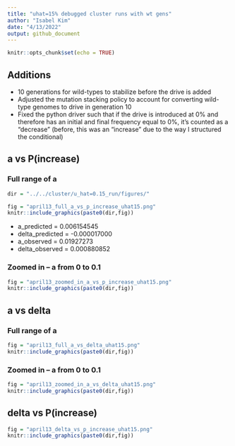 ```yaml
---
title: "uhat=15% debugged cluster runs with wt gens"
author: "Isabel Kim"
date: "4/13/2022"
output: github_document
---
```


```r
knitr::opts_chunk$set(echo = TRUE)
```

## Additions

* 10 generations for wild-types to stabilize before the drive is added
* Adjusted the mutation stacking policy to account for converting wild-type genomes to drive in generation 10
* Fixed the python driver such that if the drive is introduced at 0% and therefore has an initial and final frequency equal to 0%, it's counted as a "decrease" (before, this was an "increase" due to the way I structured the conditional)

## a vs P(increase)

### Full range of a
```r
dir = "../../cluster/u_hat=0.15_run/figures/"

fig = "april13_full_a_vs_p_increase_uhat15.png"
knitr::include_graphics(paste0(dir,fig))
```

* a_predicted = 0.006154545
* delta_predicted = -0.000017000
* a_observed = 0.01927273
* delta_observed = 0.000880852

### Zoomed in -- a from 0 to 0.1
```r
fig = "april13_zoomed_in_a_vs_p_increase_uhat15.png"
knitr::include_graphics(paste0(dir,fig))
```

## a vs delta

### Full range of a
```r
fig = "april13_full_a_vs_delta_uhat15.png"
knitr::include_graphics(paste0(dir,fig))
```

### Zoomed in -- a from 0 to 0.1
```r
fig = "april13_zoomed_in_a_vs_delta_uhat15.png"
knitr::include_graphics(paste0(dir,fig))
```

## delta vs P(increase)

```r
fig = "april13_delta_vs_p_increase_uhat15.png"
knitr::include_graphics(paste0(dir,fig))
```
